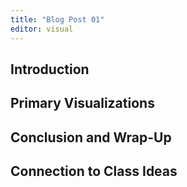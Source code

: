 ```yaml
---
title: "Blog Post 01"
editor: visual
---
```


## Introduction

## Primary Visualizations

## Conclusion and Wrap-Up

## Connection to Class Ideas